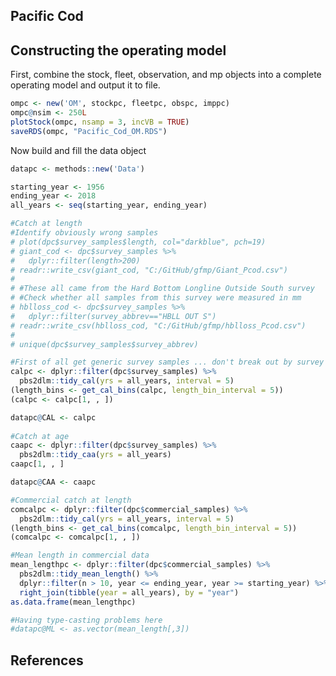 
## Pacific Cod

## Constructing the operating model

First, combine the stock, fleet, observation, and mp objects into a complete operating model and output it to file.

```r
ompc <- new('OM', stockpc, fleetpc, obspc, imppc)
ompc@nsim <- 250L
plotStock(ompc, nsamp = 3, incVB = TRUE)
saveRDS(ompc, "Pacific_Cod_OM.RDS")

```

Now build and fill the data object

```r
datapc <- methods::new('Data')

starting_year <- 1956
ending_year <- 2018
all_years <- seq(starting_year, ending_year)

#Catch at length
#Identify obviously wrong samples
# plot(dpc$survey_samples$length, col="darkblue", pch=19)
# giant_cod <- dpc$survey_samples %>% 
#   dplyr::filter(length>200)
# readr::write_csv(giant_cod, "C:/GitHub/gfmp/Giant_Pcod.csv")
# 
# #These all came from the Hard Bottom Longline Outside South survey
# #Check whether all samples from this survey were measured in mm
# hblloss_cod <- dpc$survey_samples %>% 
#   dplyr::filter(survey_abbrev=="HBLL OUT S")
# readr::write_csv(hblloss_cod, "C:/GitHub/gfmp/hblloss_Pcod.csv")
#   
# unique(dpc$survey_samples$survey_abbrev)

#First of all get generic survey samples ... don't break out by survey
calpc <- dplyr::filter(dpc$survey_samples) %>%
  pbs2dlm::tidy_cal(yrs = all_years, interval = 5)
(length_bins <- get_cal_bins(calpc, length_bin_interval = 5))
(calpc <- calpc[1, , ])

datapc@CAL <- calpc
  
#Catch at age
caapc <- dplyr::filter(dpc$survey_samples) %>%
  pbs2dlm::tidy_caa(yrs = all_years)
caapc[1, , ]

datapc@CAA <- caapc

#Commercial catch at length
comcalpc <- dplyr::filter(dpc$commercial_samples) %>%
  pbs2dlm::tidy_cal(yrs = all_years, interval = 5)
(length_bins <- get_cal_bins(comcalpc, length_bin_interval = 5))
(comcalpc <- comcalpc[1, , ])

#Mean length in commercial data
mean_lengthpc <- dplyr::filter(dpc$commercial_samples) %>%
  pbs2dlm::tidy_mean_length() %>%
  dplyr::filter(n > 10, year <= ending_year, year >= starting_year) %>%
  right_join(tibble(year = all_years), by = "year")
as.data.frame(mean_lengthpc)

#Having type-casting problems here
#datapc@ML <- as.vector(mean_length[,3])

```



## References {-}
<!--This manually sets the header for this unnumbered chapter.-->
\markboth{References}{References}

\noindent
\vspace{-2em}
\setlength{\parindent}{-0.2in}
\setlength{\leftskip}{0.2in}
\setlength{\parskip}{8pt}
